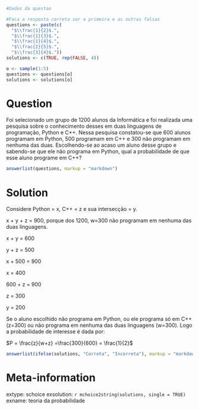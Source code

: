 ```r
#Dados da questao

#Faca a resposta correta ser a primeira e as outras falsas
questions <- paste(c(
  "$\\frac{1}{2}$.", 
  "$\\frac{1}{3}$.", 
  "$\\frac{1}{4}$.", 
  "$\\frac{2}{5}$.", 
  "$\\frac{3}{4}$."))
solutions <- c(TRUE, rep(FALSE, 4))

o <- sample(1:5)
questions <- questions[o]
solutions <- solutions[o]
```

Question
========
Foi selecionado um grupo de 1200 alunos da Informática e foi realizada uma pesquisa sobre o conhecimento desses em duas linguagens de programação, Python e C++. Nessa pesquisa constatou-se que 600 alunos programam em Python, 500 programam em C++ e 300 não programam em nenhuma das duas. Escolhendo-se ao acaso um aluno desse grupo e sabendo-se que ele não programa em Python, qual a probabilidade de que esse aluno programe em C++?

```r
answerlist(questions, markup = "markdown")
```

Solution
========
Considere Python = x, C++ = z e sua intersecção = y.				
				
x + y + z = 900, porque dos 1200, w=300 não programam em nenhuma das duas linguagens.

x + y = 600				

y + z = 500				

x + 500 = 900

x = 400		

600 + z = 900

z = 300

y = 200

Se o aluno escolhido não programa em Python, ou ele programa só em C++ (z=300) ou não programa em nenhuma das duas linguagens (w=300). Logo a probabilidade de interesse é dada por:

$P = \frac{z}{w+z} =\frac{300}{600} = \frac{1}{2}$


```r
answerlist(ifelse(solutions, "Correta", "Incorreta"), markup = "markdown")
```

Meta-information
================
extype: schoice
exsolution: `r mchoice2string(solutions, single = TRUE)`
exname: teoria da probabilidade